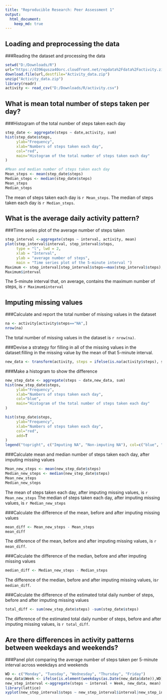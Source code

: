 ```yaml
---
title: "Reproducible Research: Peer Assessment 1"
output: 
  html_document:
    keep_md: true
---
```


## Loading and preprocessing the data
###Reading the dataset and processing the data
```r
setwd("D:/Downloads/R")
url="https://d396qusza40orc.cloudfront.net/repdata%2Fdata%2Factivity.zip"
download.file(url,destfile="Activity_data.zip")
unzip("Activity_data.zip")
library(readr)
activity <- read_csv("D:/Downloads/R/activity.csv")
```


## What is mean total number of steps taken per day?
###Histogram of the total number of steps taken each day
```r
step_date <- aggregate(steps ~ date,activity, sum)
hist(step_date$steps,
     ylab="Frequency",
     xlab="Numbers of steps taken each day",
     col="red",
     main="Histogram of the total number of steps taken each day"
)

#Mean and median number of steps taken each day
Mean_steps <- mean(step_date$steps)
Median_steps <- median(step_date$steps)
Mean_steps
Median_steps
```

The mean of steps taken each day is `r Mean_steps`. 
The median of steps taken each day is `r Median_steps`.


## What is the average daily activity pattern?
###Time series plot of the average number of steps taken
```r
step_interval <-aggregate(steps ~ interval, activity, mean)
plot(step_interval$interval, step_interval$steps, 
     type = "l", lwd = 2,
     xlab = "Interval", 
     ylab = "average number of steps",
     main = "Time series plot of the 5-minute interval ")
Maximum <- step_interval[step_interval$steps==max(step_interval$steps),]
Maximum$interval
```
The 5-minute interval that, on average, contains the maximum number of steps, is `r Maximum$interval`


## Imputing missing values
###Calculate and report the total number of missing values in the dataset
```r
na <- activity[activity$steps=="NA",]
nrow(na)
```
The total number of missing values in the dataset is `r nrow(na)`.

###Devise a strategy for filling in all of the missing values in the dataset:filling in the missing value by the mean of that 5-minute interval.
```r
new_data <- transform(activity, steps = ifelse(is.na(activity$steps), step_interval$steps[match(activity$interval, step_interval$interval)], activity$steps))
```

###Make a histogram to show the difference
```r
new_step_date <- aggregate(steps ~ date,new_data, sum)
hist(new_step_date$steps,
     ylab="Frequency",
     xlab="Numbers of steps taken each day",
     col="blue",
     main="Histogram of the total number of steps taken each day"
)

hist(step_date$steps,
     ylab="Frequency",
     xlab="Numbers of steps taken each day",
     col="red",
     add=T
)
legend("topright", c("Imputing NA", "Non-imputing NA"), col=c("blue", "red"), lwd=10)

```

###Calculate mean and median number of steps taken each day, after imputing missing values
```r
Mean_new_steps <- mean(new_step_date$steps)
Median_new_steps <- median(new_step_date$steps)
Mean_new_steps
Median_new_steps
```
The mean of steps taken each day, after imputing missing values, is `r Mean_new_steps`
The median of steps taken each day, after imputing missing values, is `r Median_new_steps`

###Calculate the difference of the mean, before and after imputing missing values
```r
mean_diff <- Mean_new_steps - Mean_steps
mean_diff
```
The difference of the mean, before and after imputing missing values, is `r mean_diff`.

###Calculate the difference of the median, before and after imputing missing values
```r
median_diff <- Median_new_steps - Median_steps
```
The difference of the median, before and after imputing missing values, is`r median_diff`.

###Calculate the difference of the estimated total daily number of steps, before and after imputing missing values
```r
total_diff <- sum(new_step_date$steps) -sum(step_date$steps)
```
The difference of the estimated total daily number of steps, before and after imputing missing values, is `r total_diff`.


## Are there differences in activity patterns between weekdays and weekends?
###Panel plot comparing the average number of steps taken per 5-minute interval across weekdays and weekends
```r
WD <- c("Monday", "Tuesday", "Wednesday", "Thursday", "Friday")
new_data$Week <- ifelse(is.element(weekdays(as.Date(new_data$date)),WD),"weekday","weekend")
new_step_interval <-aggregate(steps ~ interval + Week, new_data, mean)
library(lattice)
xyplot(new_step_interval$steps ~ new_step_interval$interval|new_step_interval$Week, main="Average Steps per Day by Interval",xlab="Interval", ylab="Steps",layout=c(1,2), type="l")
```

